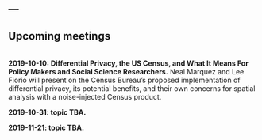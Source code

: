 ---
---

## Upcoming meetings

<br>
**2019-10-10: Differential Privacy, the US Census, and What It Means For Policy Makers and Social Science Researchers.** Neal Marquez and Lee Fiorio will present on the Census Bureau's proposed implementation of differential privacy, its potential benefits, and their own concerns for spatial analysis with a noise-injected Census product.

**2019-10-31: topic TBA.**

**2019-11-21: topic TBA.**

